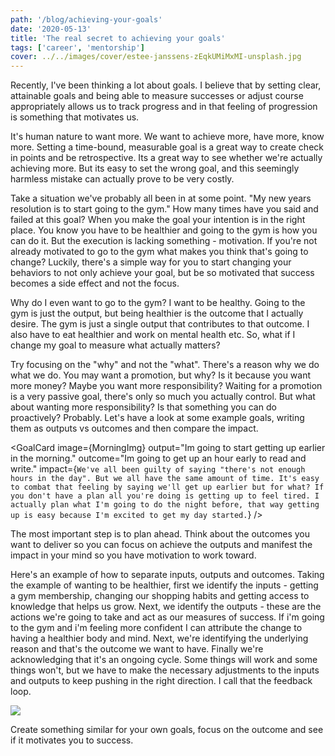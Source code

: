 ```yaml
---
path: '/blog/achieving-your-goals'
date: '2020-05-13'
title: 'The real secret to achieving your goals'
tags: ['career', 'mentorship']
cover: ../../images/cover/estee-janssens-zEqkUMiMxMI-unsplash.jpg
---
```




Recently, I've been thinking a lot about goals. I believe that by setting clear, attainable goals and being able to measure successes or adjust course appropriately allows us to track progress and in that feeling of progression is something that motivates us.

It's human nature to want more. We want to achieve more, have more, know more. Setting a time-bound, measurable goal is a great way to create check in points and be retrospective. Its a great way to see whether we're actually achieving more. But its easy to set the wrong goal, and this seemingly harmless mistake can actually prove to be very costly.

Take a situation we've probably all been in at some point. "My new years resolution is to start going to the gym." How many times have you said and failed at this goal? When you make the goal your intention is in the right place. You know you have to be healthier and going to the gym is how you can do it. But the execution is lacking something - motivation. If you're not already motivated to go to the gym what makes you think that's going to change? Luckily, there's a simple  way for you to start changing your behaviors to not only achieve your goal, but be so motivated that success becomes a side effect and not the focus.

Why do I even want to go to the gym? I want to be healthy. Going to the gym is just the output, but being healthier is the outcome that I actually desire. The gym is just a single output that contributes to that outcome. I also have to eat healthier and work on mental health etc. So, what if I change my goal to measure what actually matters? 

Try focusing on the "why" and not the "what". There's a reason why we do what we do. You may want a promotion, but why? Is it because you want more money? Maybe you want more responsibility? Waiting for a promotion is a very passive goal, there's only so much you actually control. But what about wanting more responsibility? Is that something you can do proactively? Probably. Let's have a look at some example goals, writing them as outputs vs outcomes and then compare the impact.

<div className="flex flex-wrap justify-center">
  <GoalCard 
    image={GymImg}
    output="I'm going to go to the gym 3 times a week." 
    outcome="I'm going to be healthier and lose 10lbs." 
    impact="Going to the gym is pretty binary, you either did it or you didn't. But what if you hurt yourself? Or the gym closes? It's too easy to break the habit and too hard to stay motivated. But by focusing on being healthy there's so much more you can do - find healthy meals, reading more etc. If you miss a gym session, you're still able to do other things and keep the momentum going which becomes your motivator." />

  <GoalCard 
    image={MorningImg} 
    output="Im going to start getting up earlier in the morning." 
    outcome="Im going to get up an hour early to read and write." 
    impact={`We've all been guilty of saying "there's not enough hours in the day". But we all have the same amount of time. It's easy to combat that feeling by saying we'll get up earlier but for what? If you don't have a plan all you're doing is getting up to feel tired. I actually plan what I'm going to do the night before, that way getting up is easy because I'm excited to get my day started.`} />
    
  <GoalCard 
    image={CodeImg} 
    output="I'm going to learn to code in 6 months." 
    outcome="I'm going to get a job as a developer." 
    impact="Coding is a huge challenge and if you don't have a purpose it's hard to keep going. What are you trying to achieve? Maybe you want to create a new product, or want a new job? Focusing on that end goal makes the day to day grind much easier to get through." />

  <GoalCard 
    image={ManagerImg} 
    output="I want a promotion to management." 
    outcome="I'm going to start mentoring others." 
    impact="Be careful what you wish for. That promotion comes with new responsibilities that you may not love. How much do you control in getting a promotion anyway? Maybe you want a promotion because you want to feel empowered to make decisions or there's certain responsibilities you want. What can you do already?" />
</div>

The most important step is to plan ahead. Think about the outcomes you want to deliver so you can focus on achieve the outputs and manifest the impact in your mind so you have motivation to work toward.

Here's an example of how to separate inputs, outputs and outcomes. Taking the example of wanting to be healthier, first we identify the inputs - getting a gym membership, changing our shopping habits and getting access to knowledge that helps us grow. Next, we identify the outputs - these are the actions we're going to take and act as our measures of success. If i'm going to the gym and i'm feeling more confident I can attribute the change to having a healthier body and mind. Next, we're identifying the underlying reason and that's the outcome we want to have. Finally we're acknowledging that it's an ongoing cycle. Some things will work and some things won't, but we have to make the necessary adjustments to the inputs and outputs to keep pushing in the right direction. I call that the feedback loop.

<img src={OutputOutcomeImg} className="m-auto" />

Create something similar for your own goals, focus on the outcome and see if it motivates you to success.
